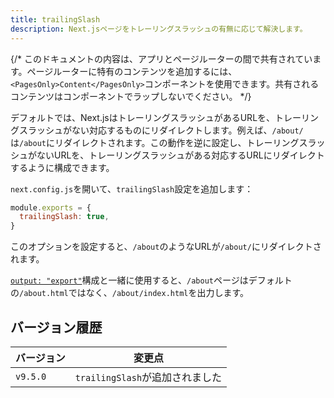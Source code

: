 ```yaml
---
title: trailingSlash
description: Next.jsページをトレーリングスラッシュの有無に応じて解決します。
---
```


{/* このドキュメントの内容は、アプリとページルーターの間で共有されています。ページルーターに特有のコンテンツを追加するには、`<PagesOnly>Content</PagesOnly>`コンポーネントを使用できます。共有されるコンテンツはコンポーネントでラップしないでください。 */}

デフォルトでは、Next.jsはトレーリングスラッシュがあるURLを、トレーリングスラッシュがない対応するものにリダイレクトします。例えば、`/about/`は`/about`にリダイレクトされます。この動作を逆に設定し、トレーリングスラッシュがないURLを、トレーリングスラッシュがある対応するURLにリダイレクトするように構成できます。

`next.config.js`を開いて、`trailingSlash`設定を追加します：

```js title="next.config.js"
module.exports = {
  trailingSlash: true,
}
```

このオプションを設定すると、`/about`のようなURLが`/about/`にリダイレクトされます。

[`output: "export"`](/docs/app/building-your-application/deploying/static-exports)構成と一緒に使用すると、`/about`ページはデフォルトの`/about.html`ではなく、`/about/index.html`を出力します。

## バージョン履歴

| バージョン  | 変更点                         |
| ----------- | ------------------------------ |
| `v9.5.0`    | `trailingSlash`が追加されました |
